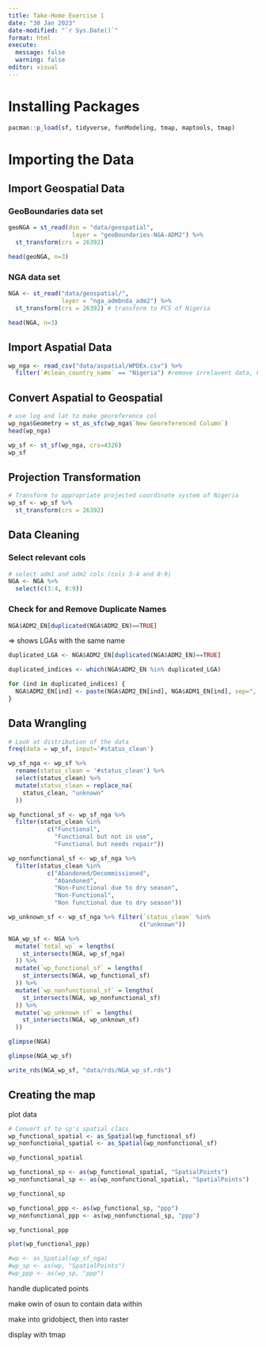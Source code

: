 ```yaml
---
title: Take-Home Exercise 1
date: "30 Jan 2023"
date-modified: "`r Sys.Date()`"
format: html
execute: 
  message: false
  warning: false
editor: visual
---
```


# Installing Packages

```r
pacman::p_load(sf, tidyverse, funModeling, tmap, maptools, tmap)
```

# Importing the Data

## Import Geospatial Data

### **GeoBoundaries data set**

```r
geoNGA = st_read(dsn = "data/geospatial",
                  layer = "geoBoundaries-NGA-ADM2") %>%
  st_transform(crs = 26392)
```

```r
head(geoNGA, n=3)
```

### **NGA data set**

```r
NGA <- st_read("data/geospatial/",
               layer = "nga_admbnda_adm2") %>%
  st_transform(crs = 26392) # transform to PCS of Nigeria
```

```r
head(NGA, n=3)
```

## Import Aspatial Data

```r
wp_nga <- read_csv("data/aspatial/WPDEx.csv") %>%
  filter(`#clean_country_name` == "Nigeria") #remove irrelavent data, keep the data small
```

## Convert Aspatial to Geospatial

```r
# use log and lat to make georeference col
wp_nga$Geometry = st_as_sfc(wp_nga$`New Georeferenced Column`)
head(wp_nga)
```

```r
wp_sf <- st_sf(wp_nga, crs=4326)
wp_sf
```

## Projection Transformation

```r
# Transform to appropriate projected coordinate system of Nigeria
wp_sf <- wp_sf %>%
  st_transform(crs = 26392)
```

## Data Cleaning

### Select relevant cols

```r
# select adm1 and adm2 cols (cols 3-4 and 8-9)
NGA <- NGA %>%
  select(c(3:4, 8:9))
```

### Check for and Remove Duplicate Names

```r
NGA$ADM2_EN[duplicated(NGA$ADM2_EN)==TRUE]
```

=\> shows LGAs with the same name

```r
duplicated_LGA <- NGA$ADM2_EN[duplicated(NGA$ADM2_EN)==TRUE]

duplicated_indices <- which(NGA$ADM2_EN %in% duplicated_LGA)

for (ind in duplicated_indices) {
  NGA$ADM2_EN[ind] <- paste(NGA$ADM2_EN[ind], NGA$ADM1_EN[ind], sep=", ")
}
```

## Data Wrangling

```r
# Look at distribution of the data
freq(data = wp_sf, input='#status_clean')
```

```r
wp_sf_nga <- wp_sf %>%
  rename(status_clean = '#status_clean') %>%
  select(status_clean) %>%
  mutate(status_clean = replace_na(
    status_clean, "unknown"
  ))
```

```r
wp_functional_sf <- wp_sf_nga %>%
  filter(status_clean %in%
           c("Functional",
             "Functional but not in use",
             "Functional but needs repair"))
```

```r
wp_nonfunctional_sf <- wp_sf_nga %>%
  filter(status_clean %in%
           c("Abandoned/Decommissioned",
             "Abandoned",
             "Non-Functional due to dry season",
             "Non-Functional",
             "Non functional due to dry season"))
```

```r
wp_unknown_sf <- wp_sf_nga %>% filter(`status_clean` %in% 
                                     c("unknown"))
```

```r
NGA_wp_sf <- NGA %>%
  mutate(`total_wp` = lengths(
    st_intersects(NGA, wp_sf_nga)
  )) %>%
  mutate(`wp_functional_sf` = lengths(
    st_intersects(NGA, wp_functional_sf)
  )) %>%
  mutate(`wp_nonfunctional_sf` = lengths(
    st_intersects(NGA, wp_nonfunctional_sf)
  )) %>%
  mutate(`wp_unknown_sf` = lengths(
    st_intersects(NGA, wp_unknown_sf)
  ))
```

```r
glimpse(NGA)
```

```r
glimpse(NGA_wp_sf)
```

```r
write_rds(NGA_wp_sf, "data/rds/NGA_wp_sf.rds")
```

## Creating the map

plot data

```r
# Convert sf to sp's spatial class
wp_functional_spatial <- as_Spatial(wp_functional_sf)
wp_nonfunctional_spatial <- as_Spatial(wp_nonfunctional_sf)
```

```r
wp_functional_spatial
```

```r
wp_functional_sp <- as(wp_functional_spatial, "SpatialPoints")
wp_nonfunctional_sp <- as(wp_nonfunctional_spatial, "SpatialPoints")
```

```r
wp_functional_sp
```

```r
wp_functional_ppp <- as(wp_functional_sp, "ppp")
wp_nonfunctional_ppp <- as(wp_nonfunctional_sp, "ppp")
```

```r
wp_functional_ppp
```

```r
plot(wp_functional_ppp)
```

```r
#wp <- as_Spatial(wp_sf_nga)
#wp_sp <- as(wp, "SpatialPoints")
#wp_ppp <- as(wp_sp, "ppp")
```

handle duplicated points

make owin of osun to contain data within

make into gridobject, then into raster

display with tmap
